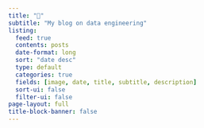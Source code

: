 ```yaml
---
title: "🤔"
subtitle: "My blog on data engineering"
listing:
  feed: true
  contents: posts
  date-format: long
  sort: "date desc"
  type: default
  categories: true
  fields: [image, date, title, subtitle, description]
  sort-ui: false
  filter-ui: false
page-layout: full
title-block-banner: false
---
```

